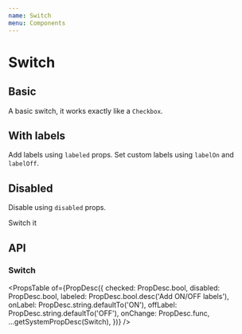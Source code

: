 ```yaml
---
name: Switch
menu: Components
---
```



# Switch

## Basic

A basic switch, it works exactly like a `Checkbox`.

<Playground>
  <Switch />
</Playground>

## With labels

Add labels using `labeled` props. Set custom labels using `labelOn` and `labelOff`.

<Playground>
  <BlockList>
    <Switch labeled />
    <Switch labeled onLabel="I" offLabel="O" />
  </BlockList>
</Playground>

## Disabled

Disable using `disabled` props.

<Playground>
  <FormCheck>
    <Switch id="switchExample1" disabled />
    <FormCheckLabel htmlFor="switchExample1">Switch it</FormCheckLabel>
  </FormCheck>
</Playground>

## API

### Switch

<PropsTable
  of={PropDesc({
    checked: PropDesc.bool,
    disabled: PropDesc.bool,
    labeled: PropDesc.bool.desc('Add ON/OFF labels'),
    onLabel: PropDesc.string.defaultTo('ON'),
    offLabel: PropDesc.string.defaultTo('OFF'),
    onChange: PropDesc.func,
    ...getSystemPropDesc(Switch),
  })}
/>
